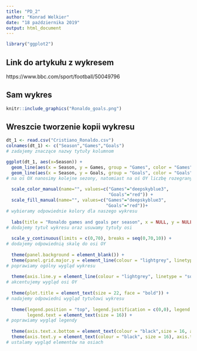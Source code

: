 ```yaml
---
title: "PD_2"
author: "Konrad Welkier"
date: "18 października 2019"
output: html_document
---
```


```r
library("ggplot2")
```

## Link do artykułu z wykresem

https://www.bbc.com/sport/football/50049796

## Sam wykres

```r
knitr::include_graphics("Ronaldo_goals.png")
```


## Wreszcie tworzenie kopii wykresu
```r
dt_1 <- read.csv("Cristiano_Ronaldo.csv")
colnames(dt_1) <- c("Season","Games","Goals")
# zadajemy znaczące nazwy tytuły kolumnom

ggplot(dt_1, aes(x=Season)) + 
  geom_line(aes(x = Season, y = Games, group = "Games", color = "Games"), size = 1.5) + 
  geom_line(aes(x = Season, y = Goals, group = "Goals", color = "Goals"), size = 1.5) + 
# na oś OX nanosimy kolejne sezony, natomiast na oś OY liczbę rozegranych meczów i zdobytych bramek
  
  scale_color_manual(name="", values=c("Games"="deepskyblue3",  
                                       "Goals"="red")) + 
  scale_fill_manual(name="", values=c("Games"="deepskyblue3",
                                      "Goals"="red"))+
# wybieramy odpowiednie kolory dla naszego wykresu
  
  labs(title = "Ronaldo games and goals per season", x = NULL, y = NULL) + 
# dodajemy tytuł wykresu oraz usuwamy tytuły osi
  
  scale_y_continuous(limits = c(0,70), breaks = seq(0,70,10)) +
# dodajemy odpowiednią skalę do osi OY
  
  theme(panel.background = element_blank()) + 
  theme(panel.grid.major.y = element_line(colour = "lightgrey", linetype = "solid", size = 1.2)) +
# poprawiamy ogólny wygląd wykresu
  
  theme(axis.line.y = element_line(colour = "lightgrey", linetype = "solid", size = 1.2)) +
# akcentujemy wygląd osi OY
  
  theme(plot.title = element_text(size = 22, face = "bold")) + 
# nadajemy odpowiedni wygląd tytułowi wykresu
  
  theme(legend.position = "top", legend.justification = c(0,0), legend.key = element_blank(), 
        legend.text = element_text(size = 16)) +
# poprawiamy wygląd legendy
  
  theme(axis.text.x.bottom = element_text(colour = "black",size = 16, angle = 45), axis.ticks = element_blank()) +
  theme(axis.text.y = element_text(colour = "black", size = 16), axis.ticks = element_blank())
# ustalamy wygląd elementów na osiach

```


